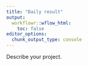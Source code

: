 ```yaml
---
title: "Daily result"
output:
  workflowr::wflow_html:
    toc: false
editor_options:
  chunk_output_type: console
---
```


Describe your project.
